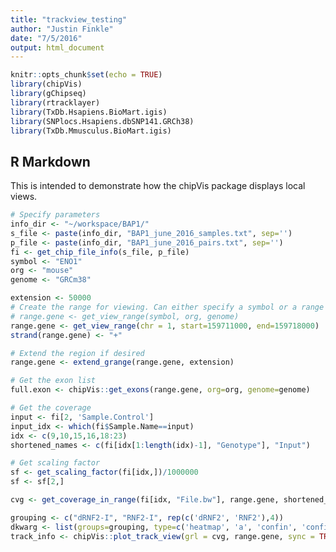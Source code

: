 ```yaml
---
title: "trackview_testing"
author: "Justin Finkle"
date: "7/5/2016"
output: html_document
---
```


```r
knitr::opts_chunk$set(echo = TRUE)
library(chipVis)
library(gChipseq)
library(rtracklayer)
library(TxDb.Hsapiens.BioMart.igis)
library(SNPlocs.Hsapiens.dbSNP141.GRCh38)
library(TxDb.Mmusculus.BioMart.igis)
```

## R Markdown

This is intended to demonstrate how the chipVis package displays local views.
```r
# Specify parameters
info_dir <- "~/workspace/BAP1/"
s_file <- paste(info_dir, "BAP1_june_2016_samples.txt", sep='')
p_file <- paste(info_dir, "BAP1_june_2016_pairs.txt", sep='')
fi <- get_chip_file_info(s_file, p_file)
symbol <- "ENO1"
org <- "mouse"
genome <- "GRCm38"
```

```r
extension <- 50000
# Create the range for viewing. Can either specify a symbol or a range
# range.gene <- get_view_range(symbol, org, genome)
range.gene <- get_view_range(chr = 1, start=159711000, end=159718000)
strand(range.gene) <- "+"

# Extend the region if desired
range.gene <- extend_grange(range.gene, extension)

# Get the exon list
full.exon <- chipVis::get_exons(range.gene, org=org, genome=genome)

# Get the coverage
input <- fi[2, 'Sample.Control']
input_idx <- which(fi$Sample.Name==input)
idx <- c(9,10,15,16,18:23)
shortened_names <- c(fi[idx[1:length(idx)-1], "Genotype"], "Input")

# Get scaling factor
sf <- get_scaling_factor(fi[idx,])/1000000
sf <- sf[2,]

cvg <- get_coverage_in_range(fi[idx, "File.bw"], range.gene, shortened_names, sf)
```

```r
grouping <- c("dRNF2-I", "RNF2-I", rep(c('dRNF2', 'RNF2'),4))
dkwarg <- list(groups=grouping, type=c('heatmap', 'a', 'confin', 'confin'), legend=TRUE, rotation.item=45)
track_info <- chipVis::plot_track_view(grl = cvg, range.gene, sync = TRUE, genome=genome, dat.exon=full.exon, grtrack.kwargs = list(stacking='dense'), showSNPs = TRUE, snp.gr = snps)
```